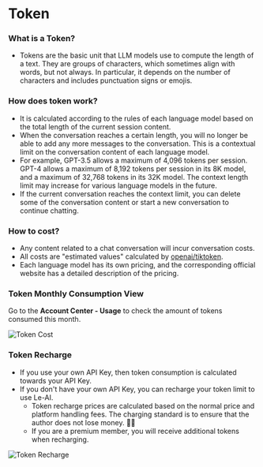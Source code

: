 # Token

### What is a Token?

- Tokens are the basic unit that LLM models use to compute the length of a text. They are groups of characters, which sometimes align with words, but not always. In particular, it depends on the number of characters and includes punctuation signs or emojis.

### How does token work?

- It is calculated according to the rules of each language model based on the total length of the current session content.
- When the conversation reaches a certain length, you will no longer be able to add any more messages to the conversation. This is a contextual limit on the conversation content of each language model.
- For example, GPT-3.5 allows a maximum of 4,096 tokens per session. GPT-4 allows a maximum of 8,192 tokens per session in its 8K model, and a maximum of 32,768 tokens in its 32K model. The context length limit may increase for various language models in the future.
- If the current conversation reaches the context limit, you can delete some of the conversation content or start a new conversation to continue chatting.

### How to cost?

- Any content related to a chat conversation will incur conversation costs.
- All costs are "estimated values" calculated by [openai/tiktoken](https://github.com/openai/tiktoken).
- Each language model has its own pricing, and the corresponding official website has a detailed description of the pricing.

### Token Monthly Consumption View

Go to the **Account Center - Usage** to check the amount of tokens consumed this month.

![Token Cost](/token/cost-en.png)

### Token Recharge

- If you use your own API Key, then token consumption is calculated towards your API Key.
- If you don't have your own API Key, you can recharge your token limit to use Le-AI.
  - Token recharge prices are calculated based on the normal price and platform handling fees. The charging standard is to ensure that the author does not lose money. 🤣🤣
  - If you are a premium member, you will receive additional tokens when recharging.

![Token Recharge](/license/token-en.png)
